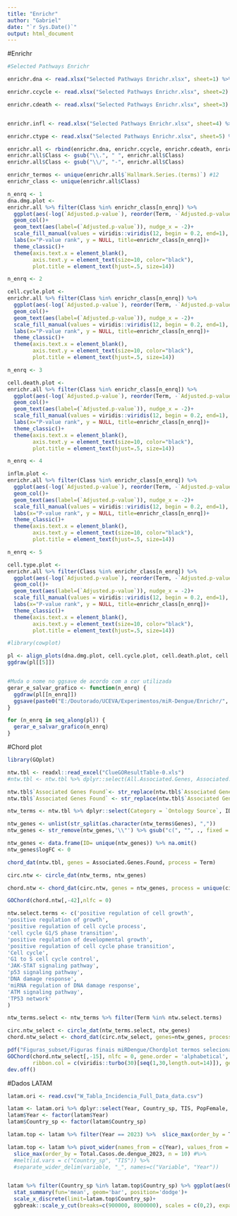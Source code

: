 ```yaml
---
title: "Enrichr"
author: "Gabriel"
date: "`r Sys.Date()`"
output: html_document
---
```


#Enrichr
```r
#Selected Pathways Enrichr

enrichr.dna <- read.xlsx("Selected Pathways Enrichr.xlsx", sheet=1) %>% reshape2::melt(., id.vars=c('Hallmark.Series.(terms)', 'P-value', 'Adjusted.p-value', 'Odds.Ratio', 'Combined.score'), value.name = 'Term', variable.name='Class')

enrichr.ccycle <- read.xlsx("Selected Pathways Enrichr.xlsx", sheet=2) %>% reshape2::melt(., id.vars=c('Hallmark.Series.(terms)', 'P-value', 'Adjusted.p-value', 'Odds.Ratio', 'Combined.score'), value.name = 'Term', variable.name='Class')

enrichr.cdeath <- read.xlsx("Selected Pathways Enrichr.xlsx", sheet=3) %>% reshape2::melt(., id.vars=c('Hallmark.Series.(terms)', 'P-value', 'Adjusted.p-value', 'Odds.Ratio', 'Combined.score'), value.name = 'Term', variable.name='Class')


enrichr.infl <- read.xlsx("Selected Pathways Enrichr.xlsx", sheet=4) %>% reshape2::melt(., id.vars=c('Hallmark.Series.(terms)', 'P-value', 'Adjusted.p-value', 'Odds.Ratio', 'Combined.score'), value.name = 'Term', variable.name='Class')

enrichr.ctype <- read.xlsx("Selected Pathways Enrichr.xlsx", sheet=5) %>% reshape2::melt(., id.vars=c('Hallmark.Series.(terms)', 'P-value', 'Adjusted.p-value', 'Odds.Ratio', 'Combined.score'), value.name = 'Term', variable.name='Class')

enrichr.all <- rbind(enrichr.dna, enrichr.ccycle, enrichr.cdeath, enrichr.infl, enrichr.ctype)
enrichr.all$Class <- gsub("\\.", " ", enrichr.all$Class)
enrichr.all$Class <- gsub("\\/", "-", enrichr.all$Class)
```


```r
enrichr_termos <- unique(enrichr.all$`Hallmark.Series.(terms)`) #12
enrichr_class <- unique(enrichr.all$Class)
```


```r
n_enrq <- 1
dna.dmg.plot <- 
enrichr.all %>% filter(Class %in% enrichr_class[n_enrq]) %>%
  ggplot(aes(-log(`Adjusted.p-value`), reorder(Term, -`Adjusted.p-value`), fill=reorder(Term, -`Adjusted.p-value`)))+
  geom_col()+
  geom_text(aes(label=(`Adjusted.p-value`)), nudge_x = -2)+
  scale_fill_manual(values = viridis::viridis(12, begin = 0.2, end=1), guide = NULL)+
  labs(x="P-value rank", y = NULL, title=enrichr_class[n_enrq])+
  theme_classic()+
  theme(axis.text.x = element_blank(),
        axis.text.y = element_text(size=10, color="black"),
        plot.title = element_text(hjust=.5, size=14))

```

```r
n_enrq <- 2

cell.cycle.plot <- 
enrichr.all %>% filter(Class %in% enrichr_class[n_enrq]) %>%
  ggplot(aes(-log(`Adjusted.p-value`), reorder(Term, -`Adjusted.p-value`), fill=reorder(Term, -`Adjusted.p-value`)))+
  geom_col()+
  geom_text(aes(label=(`Adjusted.p-value`)), nudge_x = -2)+
  scale_fill_manual(values = viridis::viridis(12, begin = 0.2, end=1), guide = NULL)+
  labs(x="P-value rank", y = NULL, title=enrichr_class[n_enrq])+
  theme_classic()+
  theme(axis.text.x = element_blank(),
        axis.text.y = element_text(size=10, color="black"),
        plot.title = element_text(hjust=.5, size=14))

```

```r
n_enrq <- 3

cell.death.plot <- 
enrichr.all %>% filter(Class %in% enrichr_class[n_enrq]) %>%
  ggplot(aes(-log(`Adjusted.p-value`), reorder(Term, -`Adjusted.p-value`), fill=reorder(Term, -`Adjusted.p-value`)))+
  geom_col()+
  geom_text(aes(label=(`Adjusted.p-value`)), nudge_x = -2)+
  scale_fill_manual(values = viridis::viridis(12, begin = 0.2, end=1), guide = NULL)+
  labs(x="P-value rank", y = NULL, title=enrichr_class[n_enrq])+
  theme_classic()+
  theme(axis.text.x = element_blank(),
        axis.text.y = element_text(size=10, color="black"),
        plot.title = element_text(hjust=.5, size=14))

```

```r
n_enrq <- 4

inflm.plot <- 
enrichr.all %>% filter(Class %in% enrichr_class[n_enrq]) %>%
  ggplot(aes(-log(`Adjusted.p-value`), reorder(Term, -`Adjusted.p-value`), fill=reorder(Term, -`Adjusted.p-value`)))+
  geom_col()+
  geom_text(aes(label=(`Adjusted.p-value`)), nudge_x = -2)+
  scale_fill_manual(values = viridis::viridis(12, begin = 0.2, end=1), guide = NULL)+
  labs(x="P-value rank", y = NULL, title=enrichr_class[n_enrq])+
  theme_classic()+
  theme(axis.text.x = element_blank(),
        axis.text.y = element_text(size=10, color="black"),
        plot.title = element_text(hjust=.5, size=14))

```

```r
n_enrq <- 5

cell.type.plot <- 
enrichr.all %>% filter(Class %in% enrichr_class[n_enrq]) %>%
  ggplot(aes(-log(`Adjusted.p-value`), reorder(Term, -`Adjusted.p-value`), fill=reorder(Term, -`Adjusted.p-value`)))+
  geom_col()+
  geom_text(aes(label=(`Adjusted.p-value`)), nudge_x = -2)+
  scale_fill_manual(values = viridis::viridis(12, begin = 0.2, end=1), guide = NULL)+
  labs(x="P-value rank", y = NULL, title=enrichr_class[n_enrq])+
  theme_classic()+
  theme(axis.text.x = element_blank(),
        axis.text.y = element_text(size=10, color="black"),
        plot.title = element_text(hjust=.5, size=14))

```

```r
#library(cowplot)

pl <- align_plots(dna.dmg.plot, cell.cycle.plot, cell.death.plot, cell.type.plot,inflm.plot, align = 'v')
ggdraw(pl[[5]])


#Muda o nome no ggsave de acordo com a cor utilizada
gerar_e_salvar_grafico <- function(n_enrq) {
  ggdraw(pl[[n_enrq]])
  ggsave(paste0("E:/Doutorado/UCEVA/Experimentos/miR-Dengue/Enrichr/", enrichr_class[n_enrq], "_h_viridis.png"), width = 12, height = 5, bg = "white")
}

for (n_enrq in seq_along(pl)) {
  gerar_e_salvar_grafico(n_enrq)
}
```


#Chord plot
```r
library(GOplot)
```

```r
ntw.tbl <- readxl::read_excel("ClueGOResultTable-0.xls")
#ntw.tbl <- ntw.tbl %>% dplyr::select(All.Associated.Genes, Associated.Genes.Found, Ontology.Source, Term, Term.PValue, Term.PValue.Corrected.with.Bonferroni.step.down)

ntw.tbl$`Associated Genes Found`<- str_replace(ntw.tbl$`Associated Genes Found`, '\\[', '')
ntw.tbl$`Associated Genes Found` <- str_replace(ntw.tbl$`Associated Genes Found`, '\\]', '')

ntw_terms <- ntw.tbl %>% dplyr::select(Category = `Ontology Source`, ID, Term, Genes = `Associated Genes Found`, adj_pval = `Term PValue Corrected with Bonferroni step down`)

ntw_genes <- unlist(str_split(as.character(ntw_terms$Genes), ","))
ntw_genes <- str_remove(ntw_genes,'\\"') %>% gsub("c(", "", ., fixed = T) %>% gsub(")", "", .) %>% gsub(" ", "", .) %>% str_remove(., "\"")

ntw_genes <- data.frame(ID= unique(ntw_genes)) %>% na.omit()
ntw_genes$logFC <- 0

chord_dat(ntw.tbl, genes = Associated.Genes.Found, process = Term)

circ.ntw <- circle_dat(ntw_terms, ntw_genes)
```

```r
chord.ntw <- chord_dat(circ.ntw, genes = ntw_genes, process = unique(circ.ntw$term))

GOChord(chord.ntw[,-42],nlfc = 0)
```

```r
ntw.select.terms <- c('positive regulation of cell growth',
'positive regulation of growth',
'positive regulation of cell cycle process',
'cell cycle G1/S phase transition',
'positive regulation of developmental growth',
'positive regulation of cell cycle phase transition',
'Cell cycle',
'G1 to S cell cycle control',
'JAK-STAT signaling pathway',
'p53 signaling pathway',
'DNA damage response',
'miRNA regulation of DNA damage response',
'ATM signaling pathway',
'TP53 network'
)

ntw_terms.select <- ntw_terms %>% filter(Term %in% ntw.select.terms)

circ.ntw_select <- circle_dat(ntw_terms.select, ntw_genes)
chord.ntw_select <- chord_dat(circ.ntw_select, genes=ntw_genes, process = unique(circ.ntw_select$term))

pdf("Figuras_subset/Figuras finais miRDengue/Chordplot termos selecionados ClueGO network.pdf", width = 10, height = 12)
GOChord(chord.ntw_select[,-15], nlfc = 0, gene.order = 'alphabetical',
        ribbon.col = c(viridis::turbo(30)[seq(1,30,length.out=14)]), gene.size = 4)
dev.off()

```

#Dados LATAM
```r
latam.ori <- read.csv("W_Tabla_Incidencia_Full_Data_data.csv")

latam <- latam.ori %>% dplyr::select(Year, Country_sp, TIS, PopFemale, PopMale, Population, Muertes, Total.Casos.de.dengue, Incidence.per.100.000.pop.)
latam$Year <- factor(latam$Year)
latam$Country_sp <- factor(latam$Country_sp)

latam.top <- latam %>% filter(Year == 2023) %>%  slice_max(order_by = Total.Casos.de.dengue, n = 20) %>% arrange(-Incidence.per.100.000.pop.)

latam.top <- latam %>% pivot_wider(names_from = c(Year), values_from =  c(PopFemale, PopMale, Population,Muertes, Total.Casos.de.dengue, Incidence.per.100.000.pop.)) %>% 
  slice_max(order_by = Total.Casos.de.dengue_2023, n = 10) #%>% 
  #melt(id.vars = c("Country_sp", "TIS")) %>%
  #separate_wider_delim(variable, "_", names=c("Variable", "Year"))


latam %>% filter(Country_sp %in% latam.top$Country_sp) %>% ggplot(aes(Country_sp, Total.Casos.de.dengue, fill=Year))+
  stat_summary(fun='mean', geom='bar', position='dodge')+
  scale_x_discrete(limit=latam.top$Country_sp)+
  ggbreak::scale_y_cut(breaks=c(900000, 8000000), scales = c(0,2), expand = T, which = c(0,2))
```

